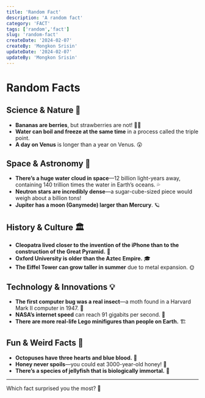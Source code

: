 ```yaml
---
title: 'Random Fact'
description: 'A random fact'
category: 'FACT'
tags: ['random','fact']
slug: 'random-fact'
createDate: '2024-02-07'
createBy: 'Mongkon Srisin'
updateDate: '2024-02-07'
updateBy: 'Mongkon Srisin'
---
```

# Random Facts

## Science & Nature 🌿
- **Bananas are berries**, but strawberries are not! 🍌🍓
- **Water can boil and freeze at the same time** in a process called the triple point.
- **A day on Venus** is longer than a year on Venus. 😲

## Space & Astronomy 🚀
- **There’s a huge water cloud in space**—12 billion light-years away, containing 140 trillion times the water in Earth’s oceans. 💦
- **Neutron stars are incredibly dense**—a sugar-cube-sized piece would weigh about a billion tons!
- **Jupiter has a moon (Ganymede) larger than Mercury**. 🪐

## History & Culture 🏛️
- **Cleopatra lived closer to the invention of the iPhone than to the construction of the Great Pyramid.** 📱
- **Oxford University is older than the Aztec Empire.** 🎓
- **The Eiffel Tower can grow taller in summer** due to metal expansion. 🌞

## Technology & Innovations 💡
- **The first computer bug was a real insect**—a moth found in a Harvard Mark II computer in 1947. 🦋
- **NASA’s internet speed** can reach 91 gigabits per second. 🚀
- **There are more real-life Lego minifigures than people on Earth.** 🏗️

## Fun & Weird Facts 🎉
- **Octopuses have three hearts and blue blood.** 🐙
- **Honey never spoils**—you could eat 3000-year-old honey! 🍯
- **There’s a species of jellyfish that is biologically immortal.** 🪼

---
Which fact surprised you the most? 🤔

